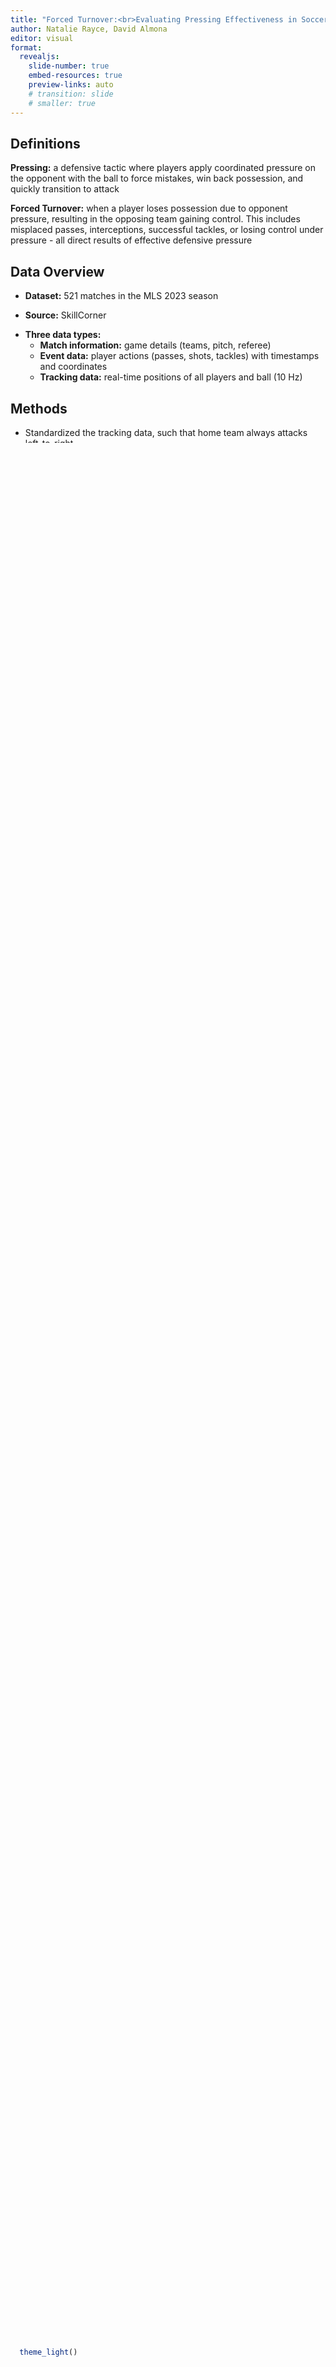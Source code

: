 ```yaml
---
title: "Forced Turnover:<br>Evaluating Pressing Effectiveness in Soccer"
author: Natalie Rayce, David Almona
editor: visual
format:
  revealjs:
    slide-number: true
    embed-resources: true
    preview-links: auto
    # transition: slide
    # smaller: true
---
```


## Definitions

::: fragment
**Pressing:** a defensive tactic where players apply coordinated pressure on the opponent with the ball to force mistakes, win back possession, and quickly transition to attack
:::

::: fragment
**Forced Turnover:** when a player loses possession due to opponent pressure, resulting in the opposing team gaining control. This includes misplaced passes, interceptions, successful tackles, or losing control under pressure - all direct results of effective defensive pressure
:::

## Data Overview

::: fragment
-   **Dataset:** 521 matches in the MLS 2023 season
:::

::: fragment
-   **Source:** SkillCorner
:::

::: fragment
-   **Three data types:**
    -   **Match information:** game details (teams, pitch, referee)
    -   **Event data:** player actions (passes, shots, tackles) with timestamps and coordinates
    -   **Tracking data:** real-time positions of all players and ball (10 Hz)
:::

## Methods

::: fragment
-   Standardized the tracking data, such that home team always attacks left-to-right
:::

::: fragment
-   Calculated frame-by-frame distance, speed, acceleration, and direction for every player on the field
:::

::: fragment
-   Identified the ball carrier for each frame using the events data and measured how fast defenders were moving toward the ball carrier
:::

## Methods: Press detection

Our pressing criteria required defenders to meet two conditions:

::: fragment
-   Be within **6 meters** of the ball carrier, **AND**
-   Either be approaching at more than 1.0 meters per second OR show close engagement behaviors
:::

## The Modeling Data

::: fragment
-   **4,875 pressing sequences** identified across the first 10 MLS matches
:::

::: fragment
-   **27 features** capturing tactical, spatial, and temporal contexts
:::

::: fragment
-   **Target Variable:** Forced turnover within 5 seconds of press sequence start (binary)
:::

## Key Variables

::: fragment
-   **Spatial Context:** Ball carrier position, distance to boundaries, field third
:::

::: fragment
-   **Pressing Dynamics:** Number of defenders, approach velocity, passing options
:::

::: fragment
-   **Game Context:** Score, game state (winning/losing/drawing), time remaining
:::

::: fragment
-   **Situational Factors:** How ball carrier gained possession (pass reception, interception, etc.), incoming pass characteristics (distance, height, range)
:::

## Results

::: fragment
-   **Model:** XGBoost, with 10-fold cross validation
-   **Accuracy:** 82.1%
-   **ROC-AUC:** 0.782
:::

::: fragment
**Confusion Matrix:**

```r
#| label: confusion-matrix
#| echo: false
#| warning: false
#| message: false

library(tidymodels)
library(knitr)

final_res <- readRDS("final_results.rds")

# Create confusion matrix
cm <- final_res |> 
  collect_predictions() |> 
  conf_mat(forced_turnover_within_5s, .pred_class)

# Display table
cm$table |> 
  kable()
```
:::

## Results: Variable Importance

```r
#| label: variable-importance
#| echo: false
#| warning: false
#| message: false
#| fig-width: 10
#| fig-height: 6

library(vip)

final_xgb <- readRDS("final_model.rds")
pressing_train <- readRDS("pressing_train.rds")

final_xgb |> 
  fit(data = pressing_train) |> 
  extract_fit_parsnip() |> 
  vip() +
  theme_light(base_size = 18)
```

## Results: ROC Curve

```r
#| label: roc-curve
#| echo: false
#| warning: false
#| message: false


final_res <- readRDS("final_results.rds")

final_res |> 
  collect_predictions() |> 
  roc_curve(forced_turnover_within_5s, .pred_FALSE) |> 
  autoplot() +
  theme_light(base_size = 18)
```

## Limitations

::: fragment
-   Inaccuracy in SkillCorner data
-   Individual player skill and tactical tendencies not considered in the model
-   Our model does not account for pitch control
:::


## Next Steps

::: fragment
1. Use an elliptical (or oval) pressure zone rather than a circular one.


```r
library(magick)
#| label: fig-plot
#| include: TRUE
#| echo: FALSE
#| eval: TRUE
#| warning: FALSE
#| message: FALSE
#| fig.width: 24
#| fig.height: 16
#| fig.cap: "plot"

# save image as ggplot
my_plot_ggplot <- image_read("pressure_zone.png") %>% 
  image_ggplot(interpolate = TRUE)
my_plot_ggplot
```

:::

## Next Steps

2. Compare the expected pressure difference from individuals and teams on a scatterplot.

## Next Steps

3. Now that we have an XGBoost model, we plan to compare it with other models, e.g random forest, lightGBM.

```r
library(magick)
#| label: fig-plot
#| include: TRUE
#| echo: FALSE
#| eval: TRUE
#| warning: FALSE
#| message: FALSE
#| fig.width: 24
#| fig.height: 16

# save image as ggplot
my_plot_ggplot <- image_read("pressure_plot.png") %>% 
  image_ggplot(interpolate = TRUE)
my_plot_ggplot
```

##


## Appendix

```r
#| label: appendix
#| include: TRUE
#| echo: FALSE
#| eval: TRUE
#| warning: FALSE
#| message: FALSE

library(tidyverse)
library(data.table)
library(ggplot2)

# Load Data
pressing_data <- read_csv("C:/Users/almon/OneDrive - Centre College of Kentucky/Desktop/CMSACamp/Capstone/CMU-Soccer-SkillCorner/Almona/results/all_games_pressing_sequences.csv") |>
  filter( # remove coordinates outside field boundaries
    between(ball_carrier_x, -52.5, 52.5),
    between(ball_carrier_y, -34, 34)
  ) |> 
  select(-match_id:-player_in_possession_name, -game_id) |>
  mutate_if(is.character, as.factor) |> 
  mutate_if(is.logical, as.factor) |> 
  as.data.table()
  
ggplot(pressing_data, aes(start_type, fill = forced_turnover_within_5s)) +
  geom_bar(position = "fill") +
  coord_flip() +
  theme(axis.text.x = element_text(angle = 45, hjust = 1)) +
  theme_light()
```


## 

